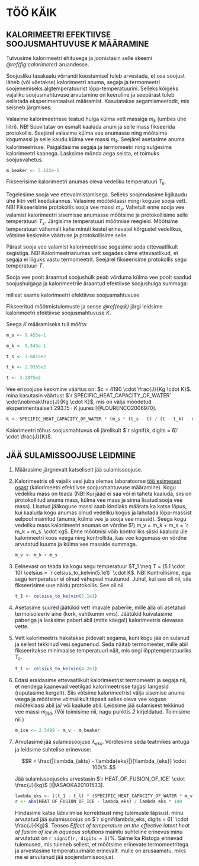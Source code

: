 # TÖÖ KÄIK

## KALORIMEETRI EFEKTIIVSE SOOJUSMAHTUVUSE *K* MÄÄRAMINE {#work-1}
```{=tex}
\begin{enumerate}
    \item
```
Tutvusime kalorimeetri ehitusega ja joonistasin selle skeemi
    *\@ref(fig:calorimeter)* aruandesse.

```{=tex}
    \item
```

Soojusliku tasakaalu võrrandi koostamisel tuleb arvestada, et osa
    soojust läheb (või võetakse) kalorimeetri anuma, segaja ja
    termomeetri soojenemiseks algtemperatuurist lõpp-temperatuurini.
    Selleks kõigeks vajaliku soojusmahtuvuse arvutamine on keeruline ja
    seepärast tuleb eelistada eksperimentaalset määramist. Kasutatakse
    segamismeetodit, mis seisneb järgmises:

```{=tex}
\begin{enumerate}[label*=\arabic*.]
	\item 
```

Valasime kalorimeetrisse teatud hulga külma vett massiga $m_k$ (umbes ühe liitri). NB!
    Soovitatav on esmalt kaaluda anum ja selle mass fikseerida
    protokollis. Seejärel valasime külma vee anumasse ning mõõtsime
    kogumassi ja selle kaudu külma vee massi $m_k$. Seejärel asetasime
    anuma kalorimeetrisse. Paigaldasime segaja ja termomeetri ning
    sulgesime kalorimeetri kaanega. Lasksime mõnda aega seista, et
    toimuks soojusvahetus.

```r
m_beaker <- 5.122e-1
```

```{=tex}
\item[]
```

Fikseerisime kalorimeetri anumas oleva vedeliku temperatuuri $T_k$.

```{=tex}
\item 
```

Tegelesime sooja vee ettevalmistamisega. Selleks soojendasime ligikaudu ühe liitri vett keedukannus. Valasime mõõteklaasi mingi
    koguse sooja vett. NB! Fikseerisime protokollis sooja vee massi
    $m_s$. Vahetult enne sooja vee valamist kalorimeetri sisemisse
    anumasse mõõtsime ja protokollisime selle temperatuuri $T_s$.
    Järgisime temperatuuri mõõtmise reegleid. Mõõtsime temperatuuri
    vähemalt kahe minuti kestel erinevatel kõrgustel vedelikus, võtsime
    keskmise väärtuse ja protokollisime selle.

```{=tex}
\item{}
```

Pärast sooja vee valamist kalorimeetrisse segasime seda ettevaatlikult segistiga. NB! Kalorimeetrianumas vett segades olime
    ettevaatlikud, et segaja ei liiguks vastu termomeetrit. Seejärel
    fikseerisime protokollis segu temperatuuri *T*.
```{=tex}
\end{enumerate}

\item
```

Sooja vee poolt äraantud soojushulk peab võrduma külma vee poolt saadud soojushulgaga ja kalorimeetrile äraantud efektiivse soojushulga summaga:

```{=tex}
\begin{equation}
c \cdot m_s \cdot (T_s - T) = c \cdot m_k \cdot (T - T_k) + K \cdot (T - T_k),
(\#eq:cmt)
\end{equation}
```
millest saame kalorimeetri efektiivse soojusmahtuvuse
```{=tex}
\begin{equation}
K = c \cdot (m_s \cdot \frac{T_s - T}{T - T_k} - m_k).
(\#eq:k)
\end{equation}
\item
```
Fikseeritud mõõtmistulemuste ja seose *\@ref(eq:k)* järgi leidsime kalorimeetri efektiivse soojusmahtuvuse *K*.
```{=tex}
\item
```
Seega *K* määramiseks tuli mõõta:
```{=tex}
\TabPositions{5cm}
%\NumTabs{2}
\begin{enumerate}[label*=\arabic*.]

\item sooja vee mass \tab $m_s = 9.455 \cdot 10^{-1} \cdot kg$; \tab
```

```r
m_s <- 9.455e-1
```

```{=tex}
\item külma vee mass \tab $m_k = 9.543 \cdot 10^{-1} \cdot kg$; \tab
```

```r
m_k <- 9.543e-1
```

```{=tex}
\item sooja vee temperatuur \tab $T_s = 3.6815 \cdot 10^2 \cdot K$ $((9.5 \cdot 10)\celsius)$; \tab
```

```r
t_s <- 3.6815e2
```

```{=tex}
\item külma vee temperatuur \tab $T_k = 2.9355 \cdot 10^2 \cdot K$; \tab
```

```r
t_k <- 2.9355e2
```

```{=tex}
\item segu temperatuur \tab $T = 3.2875 \cdot 10^2 \cdot K$ $((5.56 \cdot 10)\celsius)$. \tab
```

```r
t <- 3.2875e2
```

```{=tex}
\end{enumerate}
\end{enumerate}
```

Vee erisoojuse keskmine väärtus on: $c = 4190 \cdot \frac{J}{Kg \cdot K}$. mina kasutasin väärtust $`r SPECIFIC_HEAT_CAPACITY_OF_WATER` \cdot\nobreak\frac{J}{Kg \cdot K}$, mis on välja mõõdetud eksperimentaalselt $293.15 \cdot K$ juures [@LOURENCO2006970].

```r
k <- SPECIFIC_HEAT_CAPACITY_OF_WATER * (m_s * (t_s - t) / (t - t_k) - m_k)
```

Kalorimeetri tõhus soojusmahtuvus oli järelikult $`r signif(k, digits = 6)` \cdot \frac{J}{K}$.

## JÄÄ SULAMISSOOJUSE LEIDMINE

1. Määrasime järgnevalt katseliselt jää sulamissoojuse.

2.  Kalorimeetris oli vajalik vesi juba olemas laboratoorse [töö esimesest osast](#work-1) (kalorimeetri efektiivse soojusmahtuvuse määramine). Kogu vedeliku mass on teada (NB! Kui jääd ei saa või ei taheta kaaluda, siis on protokollitud anuma mass, külma vee mass ja sinna lisatud sooja vee mass). Lisatud jääkoguse massi saab kindlaks määrata ka katse lõpus, kui kaaluda kogu anumas olnud vedeliku kogus ja lahutada lõpp-massist eelpool mainitud (anuma, külma vee ja sooja vee massid). Seega kogu vedeliku mass kalorimeetri anumas on võrdne $\\ m_v = m_k + m_s = `r m_k + m_s` \cdot kg$. Enne mõõtmisi võib kontrolliks siiski kaaluda üle kalorimeetri koos veega ning kontrollida, kas vee kogumass on võrdne arvutatud kuuma ja külma vee masside summaga.

    ```r
    m_v <- m_k + m_s
    ```

3. Eelnevast on teada ka kogu segu temperatuur $T_1 \neq T = (5.1 \cdot 10) \celsius = `r celsius_to_kelvin(5.1e1)` \cdot K$. NB! Kontrollisime, ega segu temperatuur ei olnud vahepeal muutunud. Juhul, kui see oli nii, siis fikseerisime uue näidu protokollis. See oli nii.

    ```r
    t_1 <- celsius_to_kelvin(5.1e1)
    ```

4. Asetasime suured jäätükid vett imavale paberile, mille alla oli asetatud termoisoleeriv aine (kork, vahtkumm vms). Jäätükid kuivatasime paberiga ja lasksime paberi abil (mitte käega!) kalorimeetris olevasse vette.

5. Vett kalorimeetris hakatakse pidevalt segama, kuni kogu jää on sulanud ja sellest tekkinud vesi segunenud. Seda näitab termomeeter, mille abil fikseeritakse minimaalse temperatuuri näit, mis ongi lõpptemperatuuriks $T_L$.

    ```r
    t_l <- celsius_to_kelvin(4.2e1)
    ```

6. Edasi eraldasime ettevaatlikult kalorimeetrist termomeetri ja segaja nii, et nendega kaanevad veetilgad kalorimeetrisse tagasi langesid (raputasime kergelt). Siis võtsime kalorimeetrist välja sisemise anuma veega ja mõõtsime võimalikult täpselt selles oleva vee koguse mõõteklaasi abil ja/ või kaalude abil. Leidsime jää sulamisest tekkinud vee massi $m_{jää}$. (Või toimisime nii, nagu punktis *2* kirjeldatud. Toimisime nii.)

    ```r
    m_ice <- 2.5499 - m_v - m_beaker
    ```

7.  Arvutasime jää sulamissoojuse $\lambda_{eks}$. Võrdlesime seda teatmikes antuga ja leidsime suhtelise erinevuse:

    $$R = \frac{|\lambda_{akts} - \lambda{eks}|}{\lambda_{eks}} \cdot 100\%.$$
    
    Jää sulamissoojuseks arvestasin $`r HEAT_OF_FUSION_OF_ICE` \cdot \frac{J}{kg}$ [@ASAOKA20101533].

    ```r
    lambda_eks <- ((t_1 - t_l) * (SPECIFIC_HEAT_CAPACITY_OF_WATER * m_v + k) + SPECIFIC_HEAT_CAPACITY_OF_WATER * m_ice * (TEMPERATURE_OF_FUSION_OF_ICE - t_l)) / m_ice
    r <- abs(HEAT_OF_FUSION_OF_ICE - lambda_eks) / lambda_eks * 100
    ```

    Hindasime katse läbiviimise korrektsust ning tulemuste täpsust. minu arvutatud jää sulamissoojus on $`r signif(lambda_eks, digits = 6)` \cdot \frac{J}{Kg}$. Teoses *Effect of temperature on the effective latent heat of fusion of ice in aqueous solutions* mainitu suhteline erinevus minu arvutatust on `r signif(r, digits = 5)`%. Saime ka Ristoga erinevad tulemused, mis tuleneb sellest, et mõõtsime erinevate termomeetritega ja arvestasime temperatuurinäite erinevalt. mulle on arusaamatu, miks me ei arvutanud jää soojendamissoojust.

